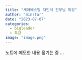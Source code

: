 ```yaml
---
title: "세아베스틸 채민석 전무님 특강"
author: "minstar"
date: "2023-07-07"
categories: 
  - bigleader
  - 특강
image: "image.png"
---
```


노트에 메모한 내용 옮기는 중 ... 
